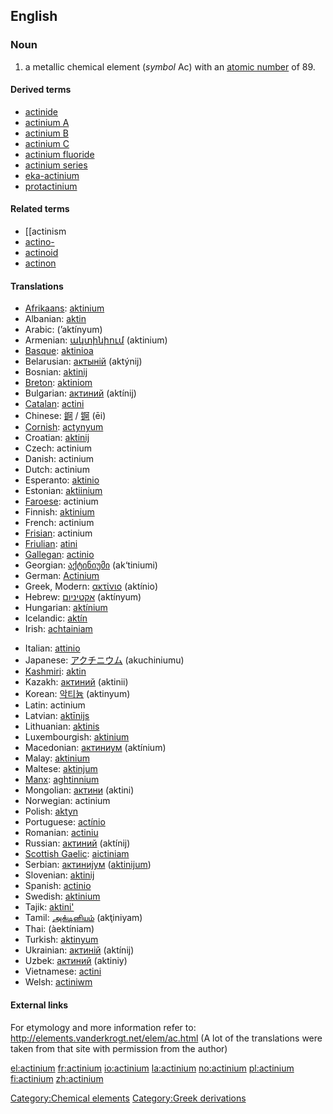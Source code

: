 {{see|Actinium}}
==English==
{{elements|Ac|radon|Ra|thorium|Th}}
=== Noun ===
{{en-noun-unc}}
{{wikipedia}}

# a metallic chemical element (''symbol'' Ac) with an [[atomic number]] of 89.

====Derived terms====
*[[actinide]]
*[[actinium A]]
*[[actinium B]]
*[[actinium C]]
*[[actinium fluoride]]
*[[actinium series]]
*[[eka-actinium]]
*[[protactinium]]

====Related terms====
*[[actinism
*[[actino-]]
*[[actinoid]]
*[[actinon]]

==== Translations ====
{{top}}
*[[Afrikaans]]: [[aktinium]]
*Albanian: [[aktin]]
*Arabic: {{ARchar|[[اكتنيوم]]}} (’aktínyum) {{m}}
*Armenian: [[ակտինիում]] (aktinium)
*[[Basque]]: [[aktinioa]]
*Belarusian: [[актынiй]] (aktýnij) {{m}}
*Bosnian: [[aktinij]]
*[[Breton]]: [[aktiniom]]
*Bulgarian: [[актиний]] (aktínij) {{m}}
*[[Catalan]]: [[actini]]
*Chinese: [[錒]] / [[锕]] (ēi)
*[[Cornish]]: [[actynyum]]
*Croatian: [[aktinij]]
*Czech: actinium
*Danish: actinium
*Dutch: actinium {{n}}
*Esperanto: [[aktinio]]
*Estonian: [[aktiinium]]
*[[Faroese]]: actinium
*Finnish: [[aktinium]]
*French: actinium {{m}}
*[[Frisian]]: actinium
*[[Friulian]]: [[atini]]
*[[Gallegan]]: [[actinio]]
*Georgian: [[აქტინიუმი]] (ak‘tiniumi)
*German: [[Actinium]] {{n}}
*Greek, Modern: [[ακτίνιο]] (aktínio) {{n}}
*Hebrew: [[אקטיניום]] (aktínyum)
*Hungarian: [[aktínium]]
*Icelandic: [[aktín]]
*Irish: [[achtainiam]]
{{mid}}
*Italian: [[attinio]] {{m}}
*Japanese: [[アクチニウム]] (akuchiniumu)
*[[Kashmiri]]: [[aktin]]
*Kazakh: [[актиний]] (aktinii)
*Korean: [[악티늄]] (aktinyum)
*Latin: actinium
*Latvian: [[aktīnijs]]
*Lithuanian: [[aktinis]]
*Luxembourgish: [[aktinium]]
*Macedonian: [[актиниум]] (aktínium) {{m}}
*Malay: [[aktinium]]
*Maltese: [[aktinjum]]
*[[Manx]]: [[aghtinnium]]
*Mongolian: [[актини]] (aktini)
*Norwegian: actinium
*Polish: [[aktyn]] {{m}}
*Portuguese: [[actínio]] {{m}}
*Romanian: [[actiniu]] {{n}}
*Russian: [[актиний]] (aktínij) {{m}}
*[[Scottish Gaelic]]: [[aictiniam]]
*Serbian: [[актиниjум]] ([[aktinijum]]) {{m}}
*Slovenian: [[aktinij]]
*Spanish: [[actinio]] {{m}}
*Swedish: [[aktinium]]
*Tajik: [[aktini']]
*Tamil: [[அக்டினியம்]] (akţiniyam)
*Thai: {{THchar|[[แอกทิเนียม]]}} (àektíniam)
*Turkish: [[aktinyum]]
*Ukrainian: [[актинiй]] (aktínij) {{m}}
*Uzbek: [[актиний]] (aktiniy)
*Vietnamese: [[actini]]
*Welsh: [[actiniwm]]
{{bottom}}

====External links====
For etymology and more information refer to:
http://elements.vanderkrogt.net/elem/ac.html
(A lot of the translations were taken from that site with permission from the author)

[[Category:Chemical elements]]
[[Category:Greek derivations]]

[[el:actinium]]
[[fr:actinium]]
[[io:actinium]]
[[la:actinium]]
[[no:actinium]]
[[pl:actinium]]
[[fi:actinium]]
[[zh:actinium]]